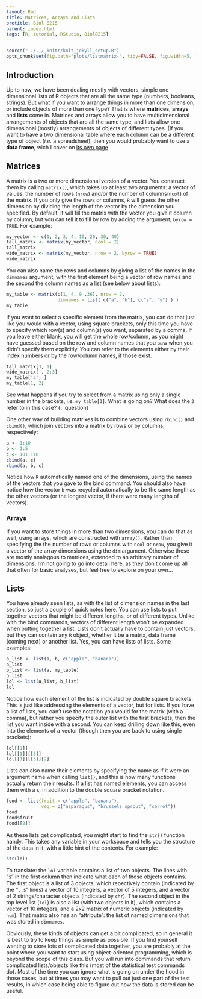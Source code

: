 ```yaml
---
layout: Rmd
title: Matrices, Arrays and Lists
pretitle: Biol B215
parent: index.html
tags: [R, tutorial, RStudio, BiolB215]
---
```



```r
source("../../_knitr/knit_jekyll_setup.R")
opts_chunk$set(fig.path="plots/listmatrix-", tidy=FALSE, fig.width=5, fig.height=5)
```

## Introduction
Up to now, we have been dealing mostly with vectors, simple one dimensional lists of R objects that are all the same type (numbers, booleans, strings). But what if you want to arrange things in more than one dimension, or include objects of more than one type? That is where **matrices**, **arrays** and **lists** come in. Matrices and arrays allow you to have multidimensional arrangements of objects that are all the same type, and lists allow one dimensional (mostly) arrangements of objects of different types. (If you want to have a two dimensional table where each column can be a different type of object (*i.e.* a spreadsheet), then you would probably want to use a **data frame**, wich I cover on [its own page](dataframes.html)

## Matrices
A matrix is a two or more dimensional version of a vector. You construct them by calling `matrix()`, which takes up at least two arguments: a vector of values, the number of rows (`nrow`) and/or the number of columns(`ncol`) of the matrix. If you only give the rows or columns, `R` will guess the other dimension by dividing the length of the vector by the dimension you specified. By default, it will fill the matrix with the vector you give it column by column, but you can tell it to fill by row by adding the argument, `byrow = TRUE`. For example:

```r
my_vector <- c(1, 2, 3, 4, 10, 20, 30, 40)
tall_matrix <- matrix(my_vector, ncol = 2)
tall_matrix
wide_matrix <- matrix(my_vector, nrow = 2, byrow = TRUE)
wide_matrix
```

You can also name the rows and columns by giving a list of the names in the `dimnames` argument, with the first element being a vector of row names and the second the column names as a list (see below about lists):

```r
my_table <- matrix(c(1, 4, 9 ,36), nrow = 2,
                   dimnames = list( c("a", "b"), c("z", "y") ) )
my_table
```

If you want to select a specific element from the matrix, you can do that just like you would with a vector, using square brackets, only this time you have to specify which row(s) and column(s) you want, separated by a comma. If you leave either blank, you will get the whole row/column, as you might have guessed based on the row and column names that you saw when you didn't specify them explicitly. You can refer to the elements either by their index numbers or by the row/column names, if those exist.

```r
tall_matrix[3, 1]
wide_matrix[ , 2:3]
my_table['a', ]
my_table[1, 2]
```

See what happens if you try to select from a matrix using only a single number in the brackets, i.e. `my_table[3]`. What is going on? What does the `3` refer to in this case?
{: .question}

One other way of building matrixes is to combine vectors using `rbind()` and `cbind()`, which join vectors into a matrix by rows or by columns, respectively:
 
```r
a <- 1:10
b <- 1:5 
c <- 101:110
cbind(a, c)
rbind(a, b, c)
```

Notice how `R` automatically named one of the dimensions, using the names of the vectors that you gave to the bind command. You should also have notice how the vector `b` was recycled automatically to be the same length as the other vectors (or the longest vector, if there were many lengths of vectors).

### Arrays
If you want to store things in more than two dimensions, you can do that as well, using arrays, which are constructed with `array()`. Rather than specifying the the number of rows or columns with `ncol` or `nrow`, you give it a vector of the array dimensions using the `dim` argument.  Otherwise these are mostly analagous to matrices, extended to an arbitrary  number of dimensions. I'm not going to go into detail here, as they don't come up all that often for basic analyses, but feel free to explore on your own...

## Lists
You have already seen lists, as with the list of dimension names in the last section, so just a couple of quick notes here. You can use lists to put together vectors that might be different lengths, or of different types. Unlike with the bind commands, vectors of different length won't be expanded when putting together a list. Lists don't actually have to contain just vectors, but they can contain any `R` object, whether it be a matrix, data frame (coming next) or another list. Yes, you can have lists of lists. Some examples:

```r
a_list <- list(a, b, c("apple", "banana"))
a_list
b_list <- list(a, my_table)
b_list
lol <- list(a_list, b_list)
lol
```

Notice how each element of the list is indicated by double square brackets. This is just like addressing the elements of a vector, but for lists. If you have a list of lists, you can't use the notation you would for the matrix (with a comma), but rather you specify the outer list with the first brackets, then the list you want inside with a second. You can keep drilling down like this, even into the elements of a vector (though then you are back to using single brackets):

```r
lol[[1]]
lol[[1]][[3]]
lol[[1]][[3]][2]
```

Lists can also name their elements by specifying the name as if it were an argument name when calling `list()`, and this is how many functions actually return their results. If a list has named elements, you can access them with a `$`, in addition to the double square bracket notation.

```r
food <- list(fruit = c("apple", "banana"),
             veg = c("asparagus", "brussels sprout", "carrot"))
food
food$fruit
food[[2]]
```

As these lists get complicated, you might start to find the `str()` function handy. This takes any variable in your workspace and tells you the structure of the data in it, with a little hint of the contents. For example:
```r
str(lol)
```

To translate: the `lol` variable contains a list of two objects. The lines with &#8220;`$`" in the first column then indicate what each of those objects contains. The first object is a list of 3 objects, which repectively contain (indicated by the &#8220;`..$`" lines) a vector of 10 integers, a vector of 5 integers, and a vector of 2 strings/character objects (indicated by `chr`). The second object in the top level list (`lol`) is also a list (with two objects in it), which contains a vector of 10 integers, and a 2x2 matrix of numeric objects (indicated by `num`). That matrix also has an "attribute": the list of named dimensions that was stored in `dimnames`.

Obviously, these kinds of objects can get a bit complicated, so in general it is best to try to keep things as simple as possible. If you find yourself wanting to store lots of complicated data together, you are probably at the point where you want to start using object-oriented programming, which is beyond the scope of this class. But you will run into commands that return complicated lists/objects like this (most of the statistical test commands do). Most of the time you can ignore what is going on under the hood in those cases, but at times you may want to pull out just one part of the test results, in which case being able to figure out how the data is stored can be useful. 



